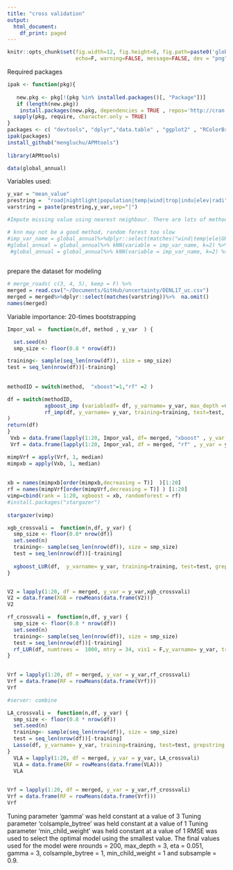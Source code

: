 ```yaml
---
title: "cross validation"
output:
  html_document:
    df_print: paged
---
```

 
```r
knitr::opts_chunk$set(fig.width=12, fig.height=8, fig.path=paste0('global_crossvali',"/"),
                      echo=F, warning=FALSE, message=FALSE, dev = "png", include = T)
```
 
Required packages
```r
ipak <- function(pkg){
 
   new.pkg <- pkg[!(pkg %in% installed.packages()[, "Package"])]
   if (length(new.pkg)) 
    install.packages(new.pkg, dependencies = TRUE , repos='http://cran.muenster.r-project.org')
  sapply(pkg, require, character.only = TRUE)
}
packages <- c( "devtools", "dplyr","data.table" , "ggplot2" , "RColorBrewer", "xgboost",  "glmnet", "ranger", "randomForest","tidyr" ,"tibble","stargazer")
ipak(packages)
install_github("mengluchu/APMtools") 
 
library(APMtools)

data(global_annual)
```

Variables used:
```r
y_var = "mean_value"
prestring =  "road|nightlight|population|temp|wind|trop|indu|elev|radi"
varstring = paste(prestring,y_var,sep="|")
```

```r
#Impute missing value using nearest neighbour. There are lots of method to impute data

# knn may not be a good method, random forest too slow
#imp_var_name = global_annual%>%dplyr::select(matches("wind|temp|ele|GHI"))%>%names() # variables to impute
#global_annual = global_annual%>% kNN(variable = imp_var_name, k=2) %>%dplyr::select(-matches("_imp"))
 #global_annual = global_annual%>% kNN(variable = imp_var_name, k=2) %>%dplyr::select(-matches("_imp"))
 
```

prepare the dataset for modeling 
```r
# merge_roads( c(3, 4, 5), keep = F) %>%
merged = read.csv("~/Documents/GitHub/uncertainty/DENL17_uc.csv")
merged = merged%>%dplyr::select(matches(varstring))%>%  na.omit() 
names(merged)
```
 
 
Variable importance: 20-times bootstrapping
```r
Impor_val =  function(n,df, method , y_var  ) {

  set.seed(n)
  smp_size <- floor(0.8 * nrow(df))

training<- sample(seq_len(nrow(df)), size = smp_size)
test = seq_len(nrow(df))[-training] 
 
 
methodID = switch(method,  "xboost"=1,"rf" =2 ) 

df = switch(methodID,  
            xgboost_imp (variabledf= df, y_varname= y_var, max_depth =6, gamma=5, eta =0.007, nrounds = 3000, training=training, test=test, grepstring =varstring, xgb_lambda = 2, xgb_alpha = 0, subsample = 0.7),  
            rf_imp(df, y_varname= y_var, training=training, test=test, grepstring =varstring,mtry = 34, numtrees = 1000) 
) 
return(df)
} 
 Vxb = data.frame(lapply(1:20, Impor_val, df= merged, "xboost" , y_var =y_var))
 Vrf = data.frame(lapply(1:20, Impor_val, df = merged, "rf" , y_var = y_var)) 

mimpVrf = apply(Vrf, 1, median)
mimpxb = apply(Vxb, 1, median)
 
 
xb = names(mimpxb[order(mimpxb,decreasing = T)]  )[1:20]
rf = names(mimpVrf[order(mimpVrf,decreasing = T)] ) [1:20]
vimp=cbind(rank = 1:20, xgboost = xb, randomforest = rf)
#install.packages("stargazer")
 
stargazer(vimp)
```

 

 
```r
xgb_crossvali =  function(n,df, y_var) {
  smp_size <- floor(0.8* nrow(df)) 
  set.seed(n)
  training<- sample(seq_len(nrow(df)), size = smp_size)
  test = seq_len(nrow(df))[-training] 
  
  xgboost_LUR(df,  y_varname= y_var, training=training, test=test, grepstring =varstring,  max_depth =6, gamma=5, eta =0.007, nrounds = 3000, training=training, test=test, grepstring =varstring, xgb_lambda = 2, xgb_alpha = 0, subsample = 0.7 )
} 


V2 = lapply(1:20, df = merged, y_var = y_var,xgb_crossvali)
V2 = data.frame(XGB = rowMeans(data.frame(V2)))
V2
```
 
```r
rf_crossvali =  function(n,df, y_var) {
  smp_size <- floor(0.8 * nrow(df)) 
  set.seed(n)
  training<- sample(seq_len(nrow(df)), size = smp_size)
  test = seq_len(nrow(df))[-training] 
  rf_LUR(df, numtrees =  1000, mtry = 34, vis1 = F,y_varname= y_var, training=training, test=test, grepstring =varstring)
} 

 
Vrf = lapply(1:20, df = merged, y_var = y_var,rf_crossvali)
Vrf = data.frame(RF = rowMeans(data.frame(Vrf)))
Vrf

#server: combine
```

```r
LA_crossvali =  function(n,df, y_var) {
  smp_size <- floor(0.8 * nrow(df)) 
  set.seed(n)
  training<- sample(seq_len(nrow(df)), size = smp_size)
  test = seq_len(nrow(df))[-training] 
  Lasso(df, y_varname= y_var, training=training, test=test, grepstring =varstring)
} 
  VLA = lapply(1:20, df = merged, y_var = y_var, LA_crossvali)
  VLA = data.frame(RF = rowMeans(data.frame(VLA)))
  VLA

 
Vrf = lapply(1:20, df = merged, y_var = y_var,rf_crossvali)
Vrf = data.frame(RF = rowMeans(data.frame(Vrf)))
Vrf
```
 
Tuning parameter 'gamma' was held constant at a value of 3
Tuning parameter 'colsample_bytree' was held constant at
 a value of 1
Tuning parameter 'min_child_weight' was held constant at a value of 1
RMSE was used to select the optimal model using the smallest value.
The final values used for the model were nrounds = 200, max_depth = 3, eta = 0.051, gamma = 3, colsample_bytree =
 1, min_child_weight = 1 and subsample = 0.9.

